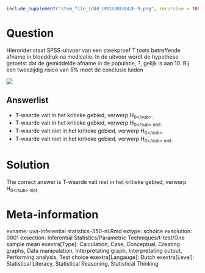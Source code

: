 ```r
include_supplement("item_file_id40_UMCU20030426-9.png", recursive = TRUE)
```
Question
========

Hieronder staat SPSS-uitvoer van een steekproef T toets betreffende afname in bloeddruk na medicatie. In de uitvoer wordt de hypothese getoetst dat de gemiddelde afname in de populatie, ?, gelijk is aan 10. Bij een tweezijdig risico van 5% moet de conclusie luiden 


 ![](item_file_id40_UMCU20030426-9.png) 

Answerlist
----------
* T-waarde valt in het kritieke gebied, verwerp H<sub>0<\/sub>.
* T-waarde valt in het kritieke gebied, verwerp H<sub>0<\/sub> niet.
* T-waarde valt niet in het kritieke gebied, verwerp H<sub>0<\/sub>.
* T-waarde valt niet in het kritieke gebied, verwerp H<sub>0<\/sub> niet.

Solution
========

The correct answer is  T-waarde valt niet in het kritieke gebied, verwerp H<sub>0<\/sub> niet. 

Meta-information
================
exname: uva-inferential statistics-350-nl.Rmd 
extype: schoice 
exsolution: 0001 
exsection: Inferential Statistics/Parametric Techniques/t-test/One sample mean
exextra[Type]: Calculation, Case, Conceptual, Creating graphs, Data manipulation, Interpretating graph, Interpretating output, Performing analysis, Test choice 
exextra[Langauge]: Dutch 
exextra[Level]: Statistical Literacy, Statistical Reasoning, Statistical Thinking 
